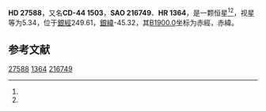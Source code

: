 {{Starbox begin
| name = HD 27588
}}
{{Starbox observe
| epoch = [[J2000.0|J2000.0]]
| constell = {{星座名待查}}<ref name=SIMBAD>{{cite web
 | url=http://simbad.u-strasbg.fr/simbad/sim-id?Ident=HR+1364
 | title =Pulsating variable Star
 | publisher=Centre de Données astronomiques de Strasbourg
 | work=SIMBAD
 | accessdate=2012-07-13}}</ref><ref name=DATA>{{cite web
 | url=http://vizier.u-strasbg.fr/viz-bin/VizieR-5?-out.add=.&-source=5050&-corr=PK=HR&-out.max=9999&HR=1364
 | title=VizieR Detailed Page
 | accessdate=2012-07-13
 | archive-date=2019-02-16
 | archive-url=https://web.archive.org/web/20190216104719/http://vizier.u-strasbg.fr/viz-bin/VizieR-5?-out.add=.&-source=5050&-corr=PK=HR&-out.max=9999&HR=1364
 | dead-url=no
 }}</ref>
| 星官 = 
| ra = {{RA|4|19|16.6}}<ref name=SIMBAD /><ref name=DATA />
| dec = {{DEC|-44|16|5}}<ref name=SIMBAD /><ref name=DATA />
| appmag_v = 5.34<ref name=SIMBAD /><ref name=DATA />
}}
{{Starbox character
| class = K2III<ref name=SIMBAD /><ref name=DATA />
| b-v = 1.08<ref name=SIMBAD /><ref name=DATA />
| u-b = 0.95<ref name=SIMBAD /><ref name=DATA />
| r-i = 0.51C<ref name=SIMBAD /><ref name=DATA />
| variable = 
}}
{{Starbox astrometry
| radial_v = 0.95
| prop_mo_ra = 24
| parallax = 0.005
| p_error = 
}}
{{Starbox catalog
| names =CD-44 1503，[[SAO星表|SAO]] 216749，[[HD星表|HD]] 27588，[[HR星表|HR]] 1364}}
{{Starbox reference |Simbad=HR+1364}}
{{Starbox end}}

'''HD 27588'''，又名'''CD-44 1503'''，'''SAO 216749'''、'''HR 1364'''，是一颗恒星<ref name=SIMBAD /><ref name=DATA />，视星等为5.34，位于[[銀道座標系|銀經]]249.61，[[銀道座標系|銀緯]]-45.32，其[[B1900.0|B1900.0]]坐标为赤經{{RA|4|16|6.7}}，赤緯{{DEC|-44|-45.32|26}}。

== 参考文献 ==
{{reflist}}

{{star-stub}}

[[Category:HD和HDE天體|27588]]
[[Category:HR天體|1364]]
[[Category:SAO天體|216749]]
